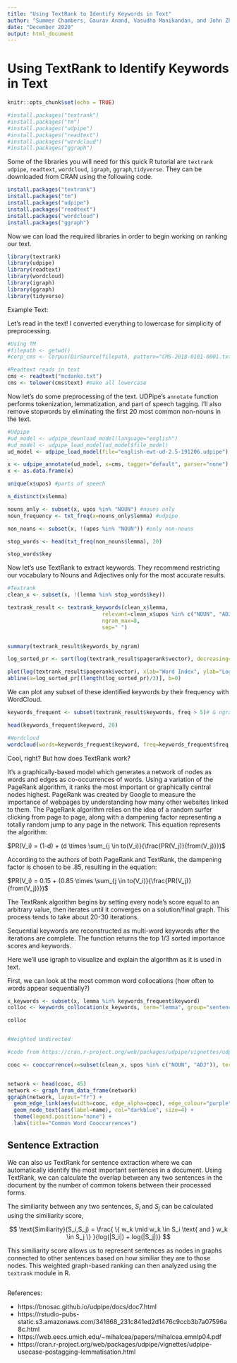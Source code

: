 ```yaml
---
title: "Using TextRank to Identify Keywords in Text"
author: "Summer Chambers, Gaurav Anand, Vasudha Manikandan, and John Zhang"
date: "December 2020"
output: html_document
---
```



# Using TextRank to Identify Keywords in Text

```r
knitr::opts_chunk$set(echo = TRUE)

#install.packages("textrank")
#install.packages("tm")
#install.packages("udpipe")
#install.packages("readtext")
#install.packages("wordcloud")
#install.packages("ggraph")
```

Some of the libraries you will need for this quick R tutorial are `textrank` `udpipe`, `readtext`, `wordcloud`, `igraph`, `ggraph`,`tidyverse`. They can be downloaded from CRAN using the following code.


```r
install.packages("textrank")
install.packages("tm")
install.packages("udpipe")
install.packages("readtext")
install.packages("wordcloud")
install.packages("ggraph")
```

Now we can load the required libraries in order to begin working on ranking our text.

```r
library(textrank)
library(udpipe)
library(readtext)
library(wordcloud)
library(igraph)
library(ggraph)
library(tidyverse)
```

Example Text:


Let's read in the text! I converted everything to lowercase for simplicity of preprocessing.

```r
#Using TM
#filepath <- getwd()
#corp_cms <- Corpus(DirSource(filepath, pattern="CMS-2018-0101-0001.txt"))

#Readtext reads in text
cms <- readtext("mcdanks.txt")
cms <- tolower(cms$text) #make all lowercase
```

Now let's do some preprocessing of the text.  UDPipe's `annotate` function performs tokenization, lemmatization, and part of speech tagging.  I'll also remove stopwords by eliminating the first 20 most common non-nouns in the text.

```r
#Udpipe
#ud_model <- udpipe_download_model(language="english")
#ud_model <- udpipe_load_model(ud_model$file_model)
ud_model <- udpipe_load_model(file="english-ewt-ud-2.5-191206.udpipe")

x <- udpipe_annotate(ud_model, x=cms, tagger="default", parser="none") #tokenize, lemmatize, and tag POS
x <- as.data.frame(x)

unique(x$upos) #parts of speech

n_distinct(x$lemma)
```


```r
nouns_only <- subset(x, upos %in% "NOUN") #nouns only
noun_frequency <- txt_freq(x=nouns_only$lemma) #udpipe

non_nouns <- subset(x, !(upos %in% "NOUN")) #only non-nouns

stop_words <- head(txt_freq(non_nouns$lemma), 20)

stop_words$key
```

Now let's use TextRank to extract keywords. They recommend restricting our vocabulary to Nouns and Adjectives only for the most accurate results.

```r
#Textrank
clean_x <- subset(x, !(lemma %in% stop_words$key))

textrank_result <- textrank_keywords(clean_x$lemma, 
                              relevant=clean_x$upos %in% c("NOUN", "ADJ"), 
                              ngram_max=8, 
                              sep=" ")


summary(textrank_result$keywords_by_ngram)

log_sorted_pr <- sort(log(textrank_result$pagerank$vector), decreasing=T)

plot(log(textrank_result$pagerank$vector), xlab="Word Index", ylab="Log PageRank", main="TextRank")
abline(a=log_sorted_pr[(length(log_sorted_pr)/3)], b=0)


```


We can plot any subset of these identified keywords by their frequency with WordCloud.

```r

keywords_frequent <- subset(textrank_result$keywords, freq > 5)# & ngram = 1 )

head(keywords_frequent$keyword, 20)

#Wordcloud
wordcloud(words=keywords_frequent$keyword, freq=keywords_frequent$freq, colors=c())

```   


Cool, right?  But how does TextRank work?

It's a graphically-based model which generates a network of nodes as words and edges as co-occurrences of words. Using a variation of the PageRank algorithm, it ranks the most important or graphically central nodes highest.  PageRank was created by Google to measure the importance of webpages by understanding how many other websites linked to them.  The PageRank algorithm relies on the idea of a random surfer clicking from page to page, along with a dampening factor representing a totally random jump to any page in the network.  This equation represents the algorithm:


$PR(V_i) = (1-d) + (d \times \sum_{j \in to(V_i)}{\frac{PR(V_j)}{from(V_j)}})$

According to the authors of both PageRank and TextRank, the dampening factor <d> is chosen to be .85, resulting in the equation:

$PR(V_i) = 0.15 + (0.85 \times \sum_{j \in to(V_i)}{\frac{PR(V_j)}{from(V_j)}})$

The TextRank algorithm begins by setting every node's score equal to an arbitrary value, then iterates until it converges on a solution/final graph.  This process tends to take about 20-30 iterations.

Sequential keywords are reconstructed as multi-word keywords after the iterations are complete.  The function returns the top 1/3 sorted importance scores and keywords.



Here we'll use igraph to visualize and explain the algorithm as it is used in text.


First, we can look at the most common word collocations (how often to words appear sequentially?)

```r
x_keywords <- subset(x, lemma %in% keywords_frequent$keyword)
colloc <- keywords_collocation(x_keywords, term="lemma", group="sentence_id", ngram_max=2, n_min=75)

colloc


#Weighted Undirected

#code from https://cran.r-project.org/web/packages/udpipe/vignettes/udpipe-usecase-postagging-lemmatisation.html

cooc <- cooccurrence(x=subset(clean_x, upos %in% c("NOUN", "ADJ")), term="lemma", group="sentence_id")


network <- head(cooc, 45)
network <- graph_from_data_frame(network)
ggraph(network, layout="fr") +
  geom_edge_link(aes(width=cooc, edge_alpha=cooc), edge_colour="purple") +
  geom_node_text(aes(label=name), col="darkblue", size=4) +
  theme(legend.position="none") +
  labs(title="Common Word Cooccurrences")
```

## Sentence Extraction

We can also us TextRank for sentence extraction where we can automatically identify the most important sentences in a document. Using TextRank, we can calculate the overlap between any two sentences in the document by the number of common tokens between their processed forms. 

The similiarity between any two sentences, $S_i$ and $S_j$ can be calculated using the similiarity score,

$$
\text{Similiarity}(S_i,S_j) = \frac{ \{ w_k \mid w_k \in S_i \text{ and } w_k \in S_j \} }{log(|S_i|) + log(|S_j|)} 
$$

This similiarity score allows us to represent sentences as nodes in graphs connected to other sentences based on how similiar they are to those nodes. This weighted graph-based ranking can then analyzed using the `textrank` module in R.



```r

```


References: 

* https://bnosac.github.io/udpipe/docs/doc7.html  
* https://rstudio-pubs-static.s3.amazonaws.com/341868_231c841ed2d1476c9ccb3b7a07596a8c.html   
* https://web.eecs.umich.edu/~mihalcea/papers/mihalcea.emnlp04.pdf  
* https://cran.r-project.org/web/packages/udpipe/vignettes/udpipe-usecase-postagging-lemmatisation.html 
